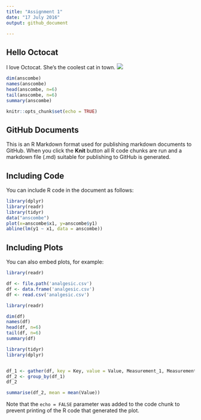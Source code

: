 ```yaml
---
title: "Assignment 1"
date: "17 July 2016"
output: github_document

---
```

## Hello Octocat
I love Octocat. She's the coolest cat in town.
![](https://dl.dropboxusercontent.com/u/11805474/painblogr/biostats/images/octocat.png)

```r
dim(anscombe)
names(anscombe)
head(anscombe, n=6)
tail(anscombe, n=6)
summary(anscombe)

knitr::opts_chunk$set(echo = TRUE)
```

## GitHub Documents

This is an R Markdown format used for publishing markdown documents to GitHub. When you click the **Knit** button all R code chunks are run and a markdown file (.md) suitable for publishing to GitHub is generated.

## Including Code

You can include R code in the document as follows:

```r
library(dplyr)
library(readr)
library(tidyr)
data("anscombe")
plot(x=anscombe$x1, y=anscombe$y1)
abline(lm(y1 ~ x1, data = anscombe))

```

## Including Plots

You can also embed plots, for example:

```r
library(readr)

df <- file.path('analgesic.csv')
df <- data.frame('analgesic.csv')
df <- read.csv('analgesic.csv')

```

```r
library(readr)

dim(df)
names(df)
head(df, n=6)
tail(df, n=6)
summary(df)

```

```r
library(tidyr)
library(dplyr)


df_1 <- gather(df, key = Key, value = Value, Measurement_1, Measurement_2, Measurement_3, -ID)
df_2 <- group_by(df_1)
df_2

summarise(df_2, mean = mean(Value))


```

Note that the `echo = FALSE` parameter was added to the code chunk to prevent printing of the R code that generated the plot.
